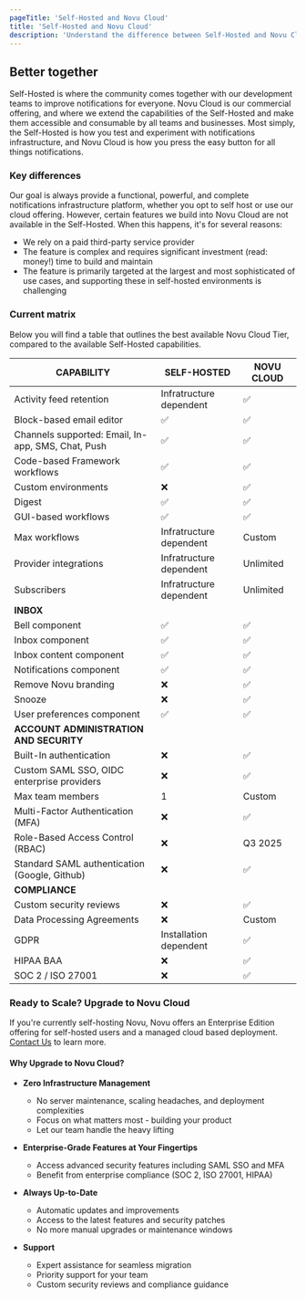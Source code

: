 ```yaml
---
pageTitle: 'Self-Hosted and Novu Cloud'
title: 'Self-Hosted and Novu Cloud'
description: 'Understand the difference between Self-Hosted and Novu Cloud'
---
```


## Better together

Self-Hosted is where the community comes together with our development teams to improve notifications for everyone. Novu Cloud is our commercial offering, and where we extend the capabilities of the Self-Hosted and make them accessible and consumable by all teams and businesses. Most simply, the Self-Hosted is how you test and experiment with notifications infrastructure, and Novu Cloud is how you press the easy button for all things notifications.

### Key differences

Our goal is always provide a functional, powerful, and complete notifications infrastructure platform, whether you opt to self host or use our cloud offering. However, certain features we build into Novu Cloud are not available in the Self-Hosted. When this happens, it's for several reasons:

- We rely on a paid third-party service provider
- The feature is complex and requires significant investment (read: money!) time to build and maintain
- The feature is primarily targeted at the largest and most sophisticated of use cases, and supporting these in self-hosted environments is challenging

### Current matrix

Below you will find a table that outlines the best available Novu Cloud Tier, compared to the available Self-Hosted capabilities.

| CAPABILITY                                          | SELF-HOSTED            | NOVU CLOUD |
| -------------------------------------------------- | ---------- | ----------------------- |
| Activity feed retention                           | Infratructure dependent |  ✅  |
| Block-based email editor                           | ✅         | ✅                |
| Channels supported: Email, In-app, SMS, Chat, Push | ✅         | ✅                      |
| Code-based Framework workflows                     | ✅         | ✅                      |
| Custom  environments                         | ❌                      |✅     | 
| Digest                                            | ✅         | ✅                     |
| GUI-based workflows                                | ✅         | ✅                      |
| Max workflows                                     | Infratructure dependent | Custom  | 
| Provider integrations                             | Infratructure dependent                | Unlimited  |
| Subscribers                           | Infratructure dependent | Unlimited  | 
| **INBOX**                                          |
| Bell component                                     | ✅         | ✅                      |
| Inbox component                                    | ✅         | ✅                      |
| Inbox content component                            | ✅         | ✅                      |
| Notifications component                            | ✅         | ✅                      |
| Remove Novu branding                               |❌                      | ✅         | 
| Snooze                                  | ❌         | ✅                      |
| User preferences component                         | ✅         | ✅                      |
| **ACCOUNT ADMINISTRATION AND SECURITY**            |
| Built-In authentication                            | ❌                      | ✅         |
| Custom SAML SSO, OIDC enterprise providers         |  ❌                      |✅         |
| Max team members                                   | 1               |Custom     | 
| Multi-Factor Authentication (MFA)                  |❌                      | ✅         |
| Role-Based Access Control (RBAC)                   | ❌                      |Q3 2025    | 
| Standard SAML authentication (Google, Github)      | ❌                      |✅         | 
| **COMPLIANCE**                                     |
| Custom security reviews                            |❌                      | ✅         |
| Data Processing Agreements                         | ❌                      |Custom     | 
| GDPR                                               |Installation dependent  | ✅         | 
| HIPAA BAA                                          | ❌                      |✅         | 
| SOC 2 / ISO 27001                                  | ❌                      |✅         |  

### Ready to Scale? Upgrade to Novu Cloud

If you're currently self-hosting Novu, Novu offers an Enterprise Edition offering for self-hosted users and a managed cloud based deployment. [Contact Us](https://novu.co/contact-us) to learn more.

#### Why Upgrade to Novu Cloud?

- **Zero Infrastructure Management**
  - No server maintenance, scaling headaches, and deployment complexities
  - Focus on what matters most - building your product
  - Let our team handle the heavy lifting

- **Enterprise-Grade Features at Your Fingertips**
  - Access advanced security features including SAML SSO and MFA
  - Benefit from enterprise compliance (SOC 2, ISO 27001, HIPAA)

- **Always Up-to-Date**
  - Automatic updates and improvements
  - Access to the latest features and security patches
  - No more manual upgrades or maintenance windows

- **Support**
  - Expert assistance for seamless migration
  - Priority support for your team
  - Custom security reviews and compliance guidance
